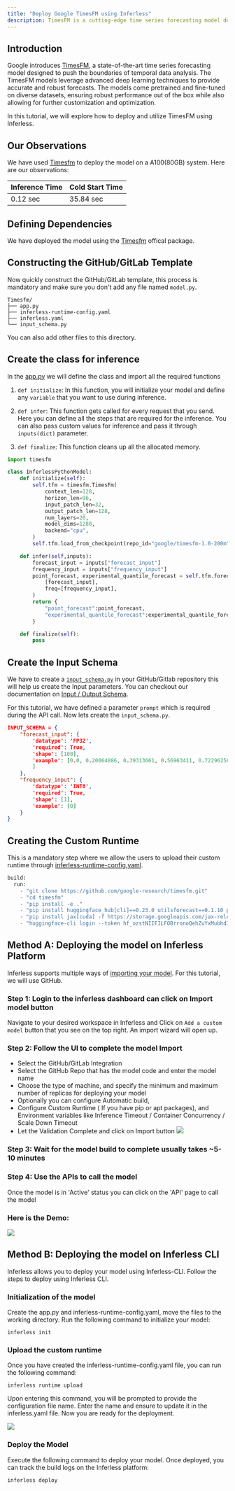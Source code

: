 ```yaml
---
title: "Deploy Google TimesFM using Inferless"
description: TimesFM is a cutting-edge time series forecasting model developed by Google. It is designed to understand and generate detailed forecasts based on temporal data, making it a powerful tool for tasks such as demand forecasting, anomaly detection, and trend analysis.
---
```


## Introduction

Google introduces [TimesFM](https://research.google/blog/a-decoder-only-foundation-model-for-time-series-forecasting/), a state-of-the-art time series forecasting model designed to push the boundaries of temporal data analysis. The TimesFM models leverage advanced deep learning techniques to provide accurate and robust forecasts. The models come pretrained and fine-tuned on diverse datasets, ensuring robust performance out of the box while also allowing for further customization and optimization.

In this tutorial, we will explore how to deploy and utilize TimesFM using Inferless.

## Our Observations

We have used [Timesfm](https://github.com/google-research/timesfm) to deploy the model on a A100(80GB) system. Here are our observations:

|  Inference Time | Cold Start Time |
| --------------- | --------------- |
| 0.12 sec        | 35.84 sec       |


## Defining Dependencies

We have deployed the model using the [Timesfm](https://github.com/google-research/timesfm) offical package.

## Constructing the GitHub/GitLab Template

Now quickly construct the GitHub/GitLab template, this process is mandatory and make sure you don't add any file named `model.py`.

```
Timesfm/
├── app.py
├── inferless-runtime-config.yaml
├── inferless.yaml
└── input_schema.py
```

You can also add other files to this directory.

## Create the class for inference

In the [app.py](https://github.com/inferless/Timesfm/blob/main/app.py) we will define the class and import all the required functions

1.  `def initialize`: In this function, you will initialize your model and define any `variable` that you want to use during inference.

2.  `def infer`: This function gets called for every request that you send. Here you can define all the steps that are required for the inference. You can also pass custom values for inference and pass it through `inputs(dict)` parameter.

3.  `def finalize`: This function cleans up all the allocated memory.

```python
import timesfm

class InferlessPythonModel:
    def initialize(self):
        self.tfm = timesfm.TimesFm(
            context_len=128,
            horizon_len=96,
            input_patch_len=32,
            output_patch_len=128,
            num_layers=20,
            model_dims=1280,
            backend="cpu",
        )
        self.tfm.load_from_checkpoint(repo_id="google/timesfm-1.0-200m")

    def infer(self,inputs):
        forecast_input = inputs["forecast_input"]
        frequency_input = inputs["frequency_input"]
        point_forecast, experimental_quantile_forecast = self.tfm.forecast(
            [forecast_input],
            freq=[frequency_input],
        )
        return {
            "point_forecast":point_forecast,
            "experimental_quantile_forecast":experimental_quantile_forecast
        }

    def finalize(self):
        pass
```

## Create the Input Schema

We have to create a [`input_schema.py`](https://github.com/inferless/Timesfm/blob/main/input_schema.py) in your GitHub/Gitlab repository this will help us create the Input parameters. You can checkout our documentation on [Input / Output Schema](https://docs.inferless.com/model-import/input-output-schema).

For this tutorial, we have defined a parameter `prompt` which is required during the API call. Now lets create the `input_schema.py`.

```JSON
INPUT_SCHEMA = {
    "forecast_input": {
        'datatype': 'FP32',
        'required': True,
        'shape': [100],
        'example': [0.0, 0.20064886, 0.39313661, 0.56963411, 0.72296256, 0.84688556, 0.93636273, 0.98775469, 0.99897117, 0.96955595, 0.90070545, 0.79522006, 0.65739025, 0.49282204, 0.30820902, 0.11106004, -0.09060615, -0.28858706, -0.47483011, -0.64176014, -0.7825875, -0.89158426, -0.96431712, -0.99782778, -0.99075324, -0.94338126, -0.85763861, -0.73701276, -0.58640998, -0.41195583, -0.22074597, -0.0205576, 0.18046693, 0.37415123, 0.55261747, 0.7086068, 0.83577457, 0.92894843, 0.98433866, 0.99969234, 0.97438499, 0.90944594, 0.8075165, 0.6727425, 0.51060568, 0.32770071, 0.13146699, -0.07011396, -0.26884313, -0.45663749, -0.62585878, -0.76962418, -0.88208623, -0.95867071, -0.99626264, -0.99333304, -0.95000106, -0.86802917, -0.75075145, -0.60293801, -0.43060093, -0.24074979, -0.0411065, 0.16020873, 0.35500771, 0.53536727, 0.69395153, 0.82431033, 0.9211415, 0.98050658, 0.99999098, 0.9788022, 0.91780205, 0.81947165, 0.68781042, 0.5281735, 0.34705389, 0.15181837, -0.04959214, -0.24898556, -0.43825186, -0.6096929, -0.75633557, -0.87221538, -0.95261911, -0.99427643, -0.995493, -0.95621934, -0.87805285, -0.76417283, -0.61921119, -0.44906404, -0.26065185, -0.06163804, 0.13988282, 0.33571414, 0.51789078, 0.67900297, 0.81249769, 0.91294525
        ]
    },
    "frequency_input": {
        'datatype': 'INT8',
        'required': True,
        'shape': [1],
        'example': [0]
    }
}
```

## Creating the Custom Runtime

This is a mandatory step where we allow the users to upload their custom runtime through [inferless-runtime-config.yaml](https://github.com/inferless/Timesfm/blob/main/inferless-runtime-config.yaml).

```python
build:
  run:
    - "git clone https://github.com/google-research/timesfm.git"
    - "cd timesfm"
    - "pip install -e ."
    - "pip install huggingface_hub[cli]==0.23.0 utilsforecast==0.1.10 praxis==1.4.0 paxml==1.4.0 einshape==1.0"
    - "pip install jax[cuda] -f https://storage.googleapis.com/jax-releases/jax_cuda_releases.html jax==0.4.28"
    - "huggingface-cli login --token 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 --add-to-git-credential"
```

## Method A: Deploying the model on Inferless Platform
Inferless supports multiple ways of [importing your model](https://docs.inferless.com/model-import/file-structure-req/file-structure-requirements). For this tutorial, we will use GitHub.

### Step 1: Login to the inferless dashboard can click on Import model button
Navigate to your desired workspace in Inferless and Click on `Add a custom model` button that you see on the top right. An import wizard will open up.

### Step 2: Follow the UI to complete the model  Import
* Select the GitHub/GitLab Integration
* Select the GitHub Repo that has the model code and enter the model name
* Choose the type of machine, and specify the minimum and maximum number of replicas for deploying your model
* Optionally you can configure Automatic build,
* Configure Custom Runtime ( If you have pip or apt packages), and Environment variables like Inference Timeout / Container Concurrency / Scale Down Timeout 
* Let the Validation Complete and click on Import button
![](/images/import.jpg)

### Step 3: Wait for the model build to complete usually takes ~5-10 minutes

### Step 4: Use the APIs to call the model
Once the model is in 'Active' status you can click on the 'API' page to call the model

### Here is the Demo:

![](/gif/TimeFM-demo.gif)

 

## Method B: Deploying the model on Inferless CLI

Inferless allows you to deploy your model using Inferless-CLI. Follow the steps to deploy using Inferless CLI.

### Initialization of the model

Create the app.py and inferless-runtime-config.yaml, move the files to the working directory. Run the following command to initialize your model:

```
inferless init
```

### Upload the custom runtime

Once you have created the inferless-runtime-config.yaml file, you can run the following command:

```
inferless runtime upload
```

Upon entering this command, you will be prompted to provide the configuration file name. Enter the name and ensure to update it in the inferless.yaml file. Now you are ready for the deployment.

![](/images/llama70b-6.png)

### Deploy the Model

Execute the following command to deploy your model. Once deployed, you can track the build logs on the Inferless platform:

```
inferless deploy
```